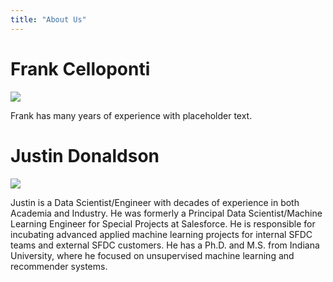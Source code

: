 ```yaml
---
title: "About Us"
---
```


# Frank Celloponti
![](img/franco.jpg)

Frank has many years of experience with placeholder text.

# Justin Donaldson 

![](img/justin.jpg)

Justin is a Data Scientist/Engineer with decades of experience in both Academia and Industry.  He was formerly a Principal Data Scientist/Machine Learning Engineer for Special Projects at Salesforce. He is responsible for incubating advanced applied machine learning projects for  internal SFDC teams and external SFDC customers.  He has a Ph.D. and M.S. from Indiana University, where he focused on unsupervised machine learning and recommender systems.
